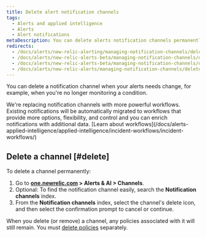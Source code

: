 ```yaml
---
title: Delete alert notification channels
tags:
  - Alerts and applied intelligence
  - Alerts
  - Alert notifications
metaDescription: You can delete alerts notification channels permanently or you can keep channels but remove them from associated policies.
redirects:
  - /docs/alerts/new-relic-alerting/managing-notification-channels/deleting-alert-channels
  - /docs/alerts/new-relic-alerts-beta/managing-notification-channels/deleting-alert-notification-channels
  - /docs/alerts/new-relic-alerts-beta/managing-notification-channels/delete-alert-notification-channels
  - /docs/alerts/new-relic-alerts/managing-notification-channels/delete-alert-notification-channels
---
```


You can delete a notification channel when your alerts needs change, for example, when you're no longer monitoring a condition.

 <Callout variant="important" title="EOL NOTICE">
   We're replacing notification channels with more powerful workflows. Existing notifications will be automatically migrated to workflows that provide      more options, flexibility, and control and you can enrich notifications with additional data.
  [Learn about workflows](/docs/alerts-applied-intelligence/applied-intelligence/incident-workflows/incident-workflows/)
  </Callout>


## Delete a channel [#delete]

To delete a channel permanently:

1. Go to **[one.newrelic.com](https://one.newrelic.com/all-capabilities) > Alerts & AI > Channels**.
2. Optional: To find the notification channel easily, search the **Notification channels** index.
3. From the **Notification channels** index, select the channel's delete icon, and then select the confirmation prompt to cancel or continue.

When you delete (or remove) a channel, any policies associated with it will still remain. You must [delete policies](/docs/alerts/new-relic-alerts-beta/updating-alert-policies/disable-or-delete-alert-policies-conditions) separately.
